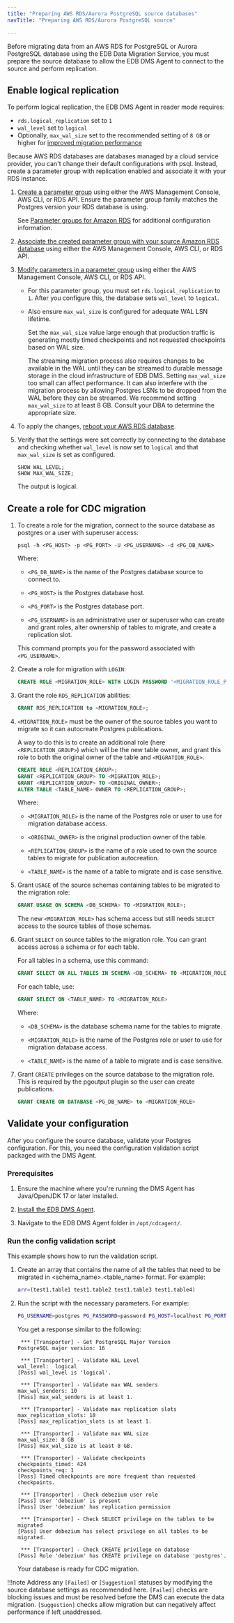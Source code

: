 ```yaml
---
title: "Preparing AWS RDS/Aurora PostgreSQL source databases"
navTitle: "Preparing AWS RDS/Aurora PostgreSQL source"

---
```


Before migrating data from an AWS RDS for PostgreSQL or Aurora PostgreSQL database using the EDB Data Migration Service, you must prepare the source database to allow the EDB DMS Agent to connect to the source and perform replication.

## Enable logical replication

To perform logical replication, the EDB DMS Agent in reader mode requires:

-  `rds.logical_replication` set to `1`
-  `wal_level` set to `logical`
-  Optionally, `max_wal_size` set to the recommended setting of `8 GB` or higher for [improved migration performance](/edb-postgres-ai/latest/hybrid-manager/using_hybrid_manager/migration/specs/#wal-configuration)

Because AWS RDS databases are databases managed by a cloud service provider, you can't change their default configurations with psql. Instead, create a parameter group with replication enabled and associate it with your RDS instance.

1.  [Create a parameter group](https://docs.aws.amazon.com/AmazonRDS/latest/UserGuide/USER_WorkingWithParamGroups.Creating.html) using either the AWS Management Console, AWS CLI, or RDS API. Ensure the parameter group family matches the Postgres version your RDS database is using.

    See [Parameter groups for Amazon RDS](https://docs.aws.amazon.com/AmazonRDS/latest/UserGuide/USER_WorkingWithParamGroups.html) for additional configuration information.

2.  [Associate the created parameter group with your source Amazon RDS database](https://docs.aws.amazon.com/AmazonRDS/latest/UserGuide/USER_WorkingWithParamGroups.Associating.html) using either the AWS Management Console, AWS CLI, or RDS API.

3.  [Modify parameters in a parameter group](https://docs.aws.amazon.com/AmazonRDS/latest/UserGuide/USER_WorkingWithParamGroups.Modifying.html) using either the AWS Management Console, AWS CLI, or RDS API. 

    - For this parameter group, you must set `rds.logical_replication` to `1`. After you configure this, the database sets `wal_level` to `logical`.

    - Also ensure `max_wal_size` is configured for adequate WAL LSN lifetime.

      Set the `max_wal_size` value large enough that production traffic is generating mostly timed checkpoints and not requested checkpoints based on WAL size.

      The streaming migration process also requires changes to be available in the WAL until they can be streamed to durable message storage in the cloud infrastructure of EDB DMS. Setting `max_wal_size` too small can affect performance. It can also interfere with the migration process by allowing Postgres LSNs to be dropped from the WAL before they can be streamed. We recommend setting `max_wal_size` to at least 8 GB. Consult your DBA to determine the appropriate size.

4.   To apply the changes, [reboot your AWS RDS database](https://docs.aws.amazon.com/AmazonRDS/latest/UserGuide/USER_RebootInstance.html#USER_RebootInstance.steps).

5.  Verify that the settings were set correctly by connecting to the database and checking whether `wal_level` is now set to `logical` and that `max_wal_size` is set as configured.

    ```psql
    SHOW WAL_LEVEL;
    SHOW MAX_WAL_SIZE;
    ```

    The output is logical.

## Create a role for CDC migration

1.  To create a role for the migration, connect to the source database as postgres or a user with superuser access:

    ```shell
    psql -h <PG_HOST> -p <PG_PORT> -U <PG_USERNAME> -d <PG_DB_NAME>
    ```

    Where:

    -   `<PG_DB_NAME>` is the name of the Postgres database source to connect to.

    -   `<PG_HOST>` is the Postgres database host.

    -   `<PG_PORT>` is the Postgres database port.

    -   `<PG_USERNAME>` is an administrative user or superuser who can create and grant roles, alter ownership of tables to migrate, and create a replication slot.

    This command prompts you for the password associated with `<PG_USERNAME>`.

2.  Create a role for migration with `LOGIN`: 

    ```sql
    CREATE ROLE <MIGRATION_ROLE> WITH LOGIN PASSWORD '<MIGRATION_ROLE_PASSWORD>';
    ```

3.  Grant the role `RDS_REPLICATION` abilities:

    ```sql
    GRANT RDS_REPLICATION to <MIGRATION_ROLE>;
    ```

4.  `<MIGRATION_ROLE>` must be the owner of the source tables you want to migrate so it can autocreate Postgres publications.

    A way to do this is to create an additional role (here `<REPLICATION_GROUP>`) which will be the new table owner, and grant this role to both the original owner of the table and `<MIGRATION_ROLE>`.

    ```sql
    CREATE ROLE <REPLICATION_GROUP>;
    GRANT <REPLICATION_GROUP> TO <MIGRATION_ROLE>;
    GRANT <REPLICATION_GROUP> TO <ORIGINAL_OWNER>;
    ALTER TABLE <TABLE_NAME> OWNER TO <REPLICATION_GROUP>;
    ```

    Where:

    -   `<MIGRATION_ROLE>` is the name of the Postgres role or user to use for migration database access.

    -   `<ORIGINAL_OWNER>` is the original production owner of the table.

    -   `<REPLICATION_GROUP>` is the name of a role used to own the source tables to migrate for publication autocreation.

    -   `<TABLE_NAME>` is the name of a table to migrate and is case sensitive.

5.  Grant `USAGE` of the source schemas containing tables to be migrated to the migration role:

    ```sql
    GRANT USAGE ON SCHEMA <DB_SCHEMA> TO <MIGRATION_ROLE>;
    ```

    The new `<MIGRATION_ROLE>` has schema access but still needs `SELECT` access to the source tables of those schemas. 

6.  Grant `SELECT` on source tables to the migration role. You can grant access across a schema or for each table.

    For all tables in a schema, use this command:

    ```sql
    GRANT SELECT ON ALL TABLES IN SCHEMA <DB_SCHEMA> TO <MIGRATION_ROLE>;
    ```

    For each table, use:

    ```sql
    GRANT SELECT ON <TABLE_NAME> TO <MIGRATION_ROLE>
    ```

    Where:

    -   `<DB_SCHEMA>` is the database schema name for the tables to migrate.

    -   `<MIGRATION_ROLE>` is the name of the Postgres role or user to use for migration database access.

    -   `<TABLE_NAME>` is the name of a table to migrate and is case sensitive.

7.  Grant `CREATE` privileges on the source database to the migration role. This is required by the pgoutput plugin so the user can create publications.

    ```sql
    GRANT CREATE ON DATABASE <PG_DB_NAME> to <MIGRATION_ROLE>
    ```

## Validate your configuration

After you configure the source database, validate your Postgres configuration. For this, you need the configuration validation script packaged with the DMS Agent.

### Prerequisites

1.  Ensure the machine where you're running the DMS Agent has Java/OpenJDK 17 or later installed.

2.  [Install the EDB DMS Agent](/edb-postgres-ai/latest/hybrid-manager/using_hybrid_manager/migration/installing_agent/).

3.  Navigate to the EDB DMS Agent folder in `/opt/cdcagent/`.

### Run the config validation script

This example shows how to run the validation script.

1.  Create an array that contains the name of all the tables that need to be migrated in &lt;schema_name>.&lt;table_name> format. For example:

    ```bash
    arr=(test1.table1 test1.table2 test1.table3 test1.table4)
    ```

1.  Run the script with the necessary parameters. For example:

    ```bash
    PG_USERNAME=postgres PG_PASSWORD=password PG_HOST=localhost PG_PORT=5432 DB_NAME=postgres DBZ_USERNAME=debezium DBZ_PASSWORD=dbz ./postgresConfigValidation.sh "${arr[@]}"
    ```

    You get a response similar to the following:

    ```shell
     *** [Transporter] - Get PostgreSQL Major Version
    PostgreSQL major version: 16
    
     *** [Transporter] - Validate WAL Level
    wal_level:  logical
    [Pass] wal_level is 'logical'.
    
     *** [Transporter] - Validate max WAL senders
    max_wal_senders: 10
    [Pass] max_wal_senders is at least 1.
    
     *** [Transporter] - Validate max replication slots
    max_replication_slots: 10
    [Pass] max_replication_slots is at least 1.
    
     *** [Transporter] - Validate max WAL size
    max_wal_size: 8 GB
    [Pass] max_wal_size is at least 8 GB.
    
     *** [Transporter] - Validate checkpoints
    checkpoints_timed: 424
    checkpoints_req: 1
    [Pass] Timed checkpoints are more frequent than requested checkpoints.
    
     *** [Transporter] - Check debezium user role
    [Pass] User 'debezium' is present
    [Pass] User 'debezium' has replication permission
    
     *** [Transporter] - Check SELECT privilege on the tables to be migrated
    [Pass] User debezium has select privilege on all tables to be migrated.
    
     *** [Transporter] - Check CREATE privilege on database
    [Pass] Role 'debezium' has CREATE privilege on database 'postgres'.
    ```

    Your database is ready for CDC migration.

!!!note 
    Address any `[Failed]` or `[Suggestion]` statuses by modifying the source database settings as recommended here. `[Failed]` checks are blocking issues and must be resolved before the DMS can execute the data migration. `[Suggestion]` checks allow migration but can negatively affect performance if left unaddressed.
    